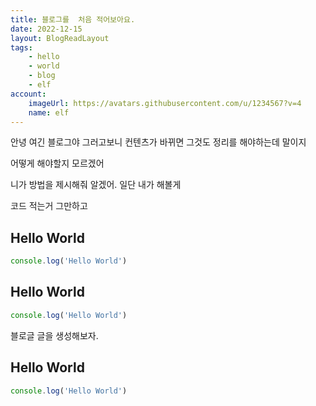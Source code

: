 ```yaml
---
title: 블로그를  처음 적어보아요.
date: 2022-12-15
layout: BlogReadLayout
tags: 
    - hello
    - world
    - blog
    - elf
account: 
    imageUrl: https://avatars.githubusercontent.com/u/1234567?v=4
    name: elf
---
```

  
안녕 여긴 블로그야 그러고보니 컨텐츠가 바뀌면 그것도 정리를 해야하는데 말이지

어떻게 해야할지 모르겠어 

니가 방법을 제시해줘  알겠어. 일단 내가 해볼게

코드 적는거 그만하고 


## Hello World

```js
console.log('Hello World')
```

## Hello World

```js
console.log('Hello World')
```

블로글 글을 생성해보자. 

## Hello World

```js showLineNumbers
console.log('Hello World')
```
